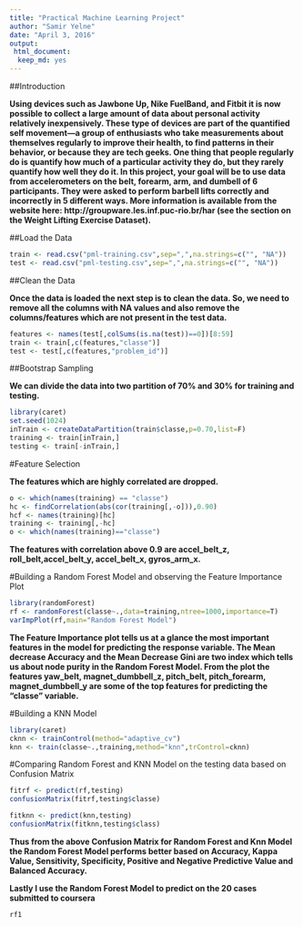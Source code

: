 ```yaml
---
title: "Practical Machine Learning Project"
author: "Samir Yelne"
date: "April 3, 2016"
output: 
 html_document:
  keep_md: yes
---
```


##Introduction

**Using devices such as Jawbone Up, Nike FuelBand, and Fitbit it is now possible to collect a large amount of data about personal activity relatively inexpensively. These type of devices are part of the quantified self movement—a group of enthusiasts who take measurements about themselves regularly to improve their health, to find patterns in their behavior, or because they are tech geeks. One thing that people regularly do is quantify how much of a particular activity they do, but they rarely quantify how well they do it. In this project, your goal will be to use data from accelerometers on the belt, forearm, arm, and dumbell of 6 participants. They were asked to perform barbell lifts correctly and incorrectly in 5 different ways. More information is available from the website here: http://groupware.les.inf.puc-rio.br/har (see the section on the Weight Lifting Exercise Dataset).**

##Load the Data

```r
train <- read.csv("pml-training.csv",sep=",",na.strings=c("", "NA"))
test <- read.csv("pml-testing.csv",sep=",",na.strings=c("", "NA"))
```

##Clean the Data

**Once the data is loaded the next step is to clean the data. So, we need to remove all the columns with NA values and also remove the columns/features which are not present in the test data.**

```r
features <- names(test[,colSums(is.na(test))==0])[8:59]
train <- train[,c(features,"classe")]
test <- test[,c(features,"problem_id")]
```

##Bootstrap Sampling

**We can divide the data into two partition of 70% and 30% for training and testing.**

```r
library(caret)
set.seed(1024)
inTrain <- createDataPartition(train$classe,p=0.70,list=F)
training <- train[inTrain,]
testing <- train[-inTrain,]
```

#Feature Selection

**The features which are highly correlated are dropped.**

```r
o <- which(names(training) == "classe")
hc <- findCorrelation(abs(cor(training[,-o])),0.90)
hcf <- names(training)[hc]
training <- training[,-hc]
o <- which(names(training)=="classe")
```
**The features with correlation above 0.9 are accel_belt_z, roll_belt,accel_belt_y, accel_belt_x, gyros_arm_x.**

#Building a Random Forest Model and observing the Feature Importance Plot

```r
library(randomForest)
rf <- randomForest(classe~.,data=training,ntree=1000,importance=T)
varImpPlot(rf,main="Random Forest Model")
```

**The Feature Importance plot tells us at a glance the most important features in the model for predicting the response variable. The Mean decrease Accuracy and the Mean Decrease Gini are two index which tells us about node purity in the Random Forest Model. From the plot the features yaw_belt, magnet_dumbbell_z, pitch_belt, pitch_forearm, magnet_dumbbell_y are some of the top features for predicting the "classe" variable.**

#Building a KNN Model 

```r
library(caret)
cknn <- trainControl(method="adaptive_cv")
knn <- train(classe~.,training,method="knn",trControl=cknn)
```

#Comparing Random Forest and KNN Model on the testing data based on Confusion Matrix 
```r
fitrf <- predict(rf,testing)
confusionMatrix(fitrf,testing$classe)
```

```r
fitknn <- predict(knn,testing)
confusionMatrix(fitknn,testing$class)
```

**Thus from the above Confusion Matrix for Random Forest and Knn Model the Random Forest Model performs better based on Accuracy, Kappa Value, Sensitivity, Specificity, Positive and Negative Predictive Value and Balanced Accuracy.** 

**Lastly I use the Random Forest Model to predict on the 20 cases submitted to coursera**

```r
rf1
```


